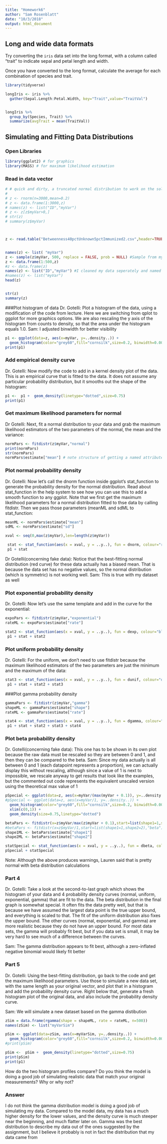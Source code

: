 ```yaml
---
title: "Homework6"
author: "Sam Rosenblatt"
date: "10/3/2018"
output: html_document
---
```



## Long and wide data formats
Try converting the `iris` data set into the long format, with a column called “trait” to indicate sepal and petal length and width.

Once you have converted to the long format, calculate the average for each combination of species and trait.

```r

library(tidyverse)

longIris <- iris %>%
  gather(Sepal.Length:Petal.Width, key="Trait",value="TraitVal")


longIris %>%
  group_by(Species, Trait) %>%
  summarize(avgTrait = mean(TraitVal))

```

## Simulating and Fitting Data Distributions



### Open Libraries
```r
library(ggplot2) # for graphics
library(MASS) # for maximum likelihood estimation
```


### Read in data vector
```r
# # quick and dirty, a truncated normal distribution to work on the solution set
# 
# z <- rnorm(n=3000,mean=0.2)
# z <- data.frame(1:3000,z)
# names(z) <- list("ID","myVar")
# z <- z[z$myVar>0,]
# str(z)
# summary(z$myVar)



z <- read.table("Betweenness40pctUnknown5pctImmunized2.csv",header=TRUE ,sep=",", stringsAsFactors=FALSE)


names(z) <- list( "myVar")
z <- sample(z$myVar, 500, replace = FALSE, prob = NULL) #Sample from my distribution at Lauren's suggestion because the entire distribution makes visualization difficult
z <- data.frame(1:500,z)
#z <- data.frame(z)
names(z) <- list("ID","myVar") #I cleaned my data seperately and named the header myVar to start so I didnt have to reset that
#names(z) <- list("myVar") 
head(z)


str(z)
summary(z)

```


###Plot histogram of data
Dr. Gotelli: Plot a histogram of the data, using a modification of the code from lecture. Here we are switching from qplot to ggplot for more graphics options. We are also rescaling the y axis of the histogram from counts to density, so that the area under the histogram equals 1.0.
Sam: I adjusted binwidth for better visibility
```r
p1 <- ggplot(data=z, aes(x=myVar, y=..density..)) +
  geom_histogram(color="grey60",fill="cornsilk",size=0.2, binwidth=0.001) 
print(p1)
```


### Add empirical density curve
Dr. Gotelli: Now modify the code to add in a kernel density plot of the data. This is an empirical curve that is fitted to the data. It does not assume any particular probability distribution, but it smooths out the shape of the histogram:


```r
p1 <-  p1 +  geom_density(linetype="dotted",size=0.75)
print(p1)
```


### Get maximum likelihood parameters for normal
Dr Gotelli: Next, fit a normal distribution to your data and grab the maximum likelihood estimators of the two parameters of the normal, the mean and the variance:
```r
normPars <- fitdistr(z$myVar,"normal")
print(normPars)
str(normPars)
normPars$estimate["mean"] # note structure of getting a named attribute
```


### Plot normal probability density
Dr. Gotelli: Now let’s call the dnorm function inside ggplot’s stat_function to generate the probability density for the normal distribution. Read about  stat_function in the help system to see how you can use this to add a smooth function to any ggplot. Note that we first get the maximum likelihood parameters for a normal distribution fitted to thse data by calling fitdistr. Then we pass those parameters (meanML and sdML to  stat_function:
```r
meanML <- normPars$estimate["mean"]
sdML <- normPars$estimate["sd"]

xval <- seq(0,max(z$myVar),len=length(z$myVar))

 stat <- stat_function(aes(x = xval, y = ..y..), fun = dnorm, colour="red", n = length(z$myVar), args = list(mean = meanML, sd = sdML))
 p1 + stat
```
Dr Gotelli(concerning fake data): Notice that the best-fitting normal distribution (red curve) for these data actually has a biased mean. That is because the data set has no negative values, so the normal distribution (which is symmetric) is not working well.
Sam: This is true with my dataset as well


### Plot exponential probability density
Dr. Gotelli: Now let’s use the same template and add in the curve for the exponential:
```r
expoPars <- fitdistr(z$myVar,"exponential")
rateML <- expoPars$estimate["rate"]

stat2 <- stat_function(aes(x = xval, y = ..y..), fun = dexp, colour="blue", n = length(z$myVar), args = list(rate=rateML))
 p1 + stat + stat2
```

### Plot uniform probability density
Dr. Gotelli: For the uniform, we don’t need to use fitdistr because the maximum likelihood estimators of the two parameters are just the minimum and the maximum of the data:
```r
stat3 <- stat_function(aes(x = xval, y = ..y..), fun = dunif, colour="darkgreen", n = length(z$myVar), args = list(min=min(z$myVar), max=max(z$myVar)))
 p1 + stat + stat2 + stat3
```


###Plot gamma probability density
```r
gammaPars <- fitdistr(z$myVar,"gamma")
shapeML <- gammaPars$estimate["shape"]
rateML <- gammaPars$estimate["rate"]

stat4 <- stat_function(aes(x = xval, y = ..y..), fun = dgamma, colour="brown", n = length(z$myVar), args = list(shape=shapeML, rate=rateML))
 p1 + stat + stat2 + stat3 + stat4
```


### Plot beta probability density
Dr. Gotelli(concerning fake data): This one has to be shown in its own plot because the raw data must be rescaled so they are between 0 and 1, and then they can be compared to the beta.
Sam: Since my data actually is all between 0 and 1 (each datapoint represents a proportion), we can actually display this without rescaling, although since a value of 1 is next to impossible, we rescale anyway to get results that look like the examples, but the commented out code represents the equivalent unscaled version using the theoretical max value of 1
```r
pSpecial <- ggplot(data=z, aes(x=myVar/(max(myVar + 0.1)), y=..density..)) +
#pSpecial <- ggplot(data=z, aes(x=myVar/1, y=..density..)) +
  geom_histogram(color="grey60",fill="cornsilk",size=0.2, binwidth=0.001) + 
  xlim(c(0,1)) +
  geom_density(size=0.75,linetype="dotted")

betaPars <- fitdistr(x=z$myVar/max(z$myVar + 0.1),start=list(shape1=1,shape2=2),"beta")
#betaPars <- fitdistr(x=z$myVar/1,start=list(shape1=1,shape2=2),"beta") 
shape1ML <- betaPars$estimate["shape1"]
shape2ML <- betaPars$estimate["shape2"]

statSpecial <- stat_function(aes(x = xval, y = ..y..), fun = dbeta, colour="orchid", n = length(z$myVar), args = list(shape1=shape1ML,shape2=shape2ML))
pSpecial + statSpecial
```
Note: Although the above produces warnings, Lauren said that is pretty normal with beta distribution calculations


### Part 4
Dr. Gotelli: Take a look at the second-to-last graph which shows the histogram of your data and 4 probability density curves (normal, uniform, exponential, gamma) that are fit to the data. The beta distribution in the final graph is somewhat special. It often fits the data pretty well, but that is because we have assumed the largest data point is the true upper bound, and everything is scaled to that. The fit of the uniform distribution also fixes the upper bound. The other curves (normal, exponential, and gamma) are more realistic because they do not have an upper bound. For most data sets, the gamma will probably fit best, but if you data set is small, it may be very hard to see much of a difference between the curves.

Sam: The gamma distribution appears to fit best, although a zero-inflated negative binomial would likely fit better

### Part 5
Dr. Gotelli: Using the best-fitting distribution, go back to the code and get the maximum likelihood parameters. Use those to simulate a new data set, with the same length as your original vector, and plot that in a histogram and add the probability density curve. Right below that, generate a fresh histogram plot of the original data, and also include the probability density curve.

Sam: We will simulate a new dataset based on the gamma distibution


```r
zSim = data.frame(rgamma(shape = shapeML, rate = rateML, n=500))
names(zSim) <- list("myVarSim")

pSim <- ggplot(data=zSim, aes(x=myVarSim, y=..density..)) +
  geom_histogram(color="grey60",fill="cornsilk",size=0.2, binwidth=0.001) 
#print(pSim)

pSim <-  pSim +  geom_density(linetype="dotted",size=0.75)
print(pSim)
print(p1)


```

How do the two histogram profiles compare? Do you think the model is doing a good job of simulating realistic data that match your original measurements? Why or why not?

### Answer

I do not think the gamma distribution model is doing a good job of simulating my data. Compared to the model data, my data has a much higher density  for the lower values, and the density curve is much steeper near the beginning, and much flatter later on. Gamma was the best distribution to describe my data out of the ones suggested by the assignment, but I believe it probably is not in fact the distribution that my data came from


